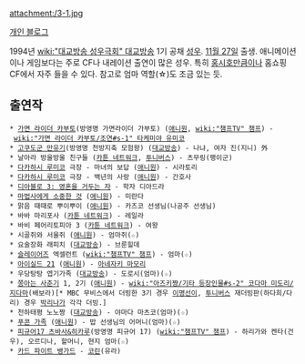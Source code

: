 attachment:/3-1.jpg

[http://blog.naver.com/ziariri02 개인 블로그]

1994년 [[wiki:"대교방송 성우극회" 대교방송]] 1기 공채 [[성우]]. [[11월 27일]] 출생. 애니메이션이나 게임보다는 주로 CF나 내레이션 출연이 많은 성우. 특히 [[홍시호]]만큼이나 홈쇼핑 CF에서 자주 들을 수 있다.  참고로 엄마 역할(☆)도 조금 있는 듯.

== 출연작 ==
 * [[가면 라이더 카부토]](방영명 가면라이더 가부토) ([[애니원]], [[wiki:"챔프TV" 챔프]]) - [[wiki:"가면 라이더 카부토/조연#s-1" 타케미야 유미코]]
 * [[고쿠도군 만유기]](방영명 천방지축 모험왕) ([[대교방송]]) - 나냐, 여자 진(지니) 外
 * 날아라 방울방울 친구들 ([[카툰 네트워크]], [[투니버스]]) - 츠무링(팽이군)
 * [[다카하시 루미코]] 극장 - 마녀의 보답 ([[애니원]]) - 시라토리
 * [[다카하시 루미코]] 극장 - 백년의 사랑 ([[애니원]]) - 간호사
 * [[디아블로 3: 영혼을 거두는 자]] - 학자 디아드라
 * [[마법사에게 소중한 것]] ([[애니원]]) - 미란다
 * 맑음 때때로 뿌이뿌이 ([[애니원]]) - 카즈코 선생님(나공주 선생님)
 * 바바 마리포사 ([[카툰 네트워크]]) - 레일라
 * 바비 페어리토피아 3 ([[카툰 네트워크]]) - 여왕
 * 시골쥐와 서울쥐 ([[애니원]]) - 엄마쥐(☆)
 * 요술장화 래피치 ([[대교방송]]) - 브룬힐데
 * [[슬레이어즈]] 엑셀런트 ([[wiki:"챔프TV" 챔프]]) - 엄마(☆)
 * [[아이실드 21]] ([[애니원]]) - [[아네자키 마모리]]
 * 우당탕탕 엽기가족 ([[대교방송]]) - 도로시(엄마)(☆)
 * [[쫑아는 사춘기]] 1, 2기 ([[애니원]]) - [[wiki:"아즈키쨩/기타 등장인물#s-2" 코다마 미도리/지다마]](배보라)[* MBC 무비스에서 더빙한 3기 경우 [[이명선]]이, [[투니버스]] 재더빙판(하다희/다리) 경우 [[박리나]]가 각각 더빙.]
 * 천하태평 노노짱 ([[대교방송]]) - 야마다 마츠코(엄마)(☆)
 * [[푸콘 가족]] ([[애니원]]) - 밥 선생님의 어머니(엄마)(☆)
 * [[피규어17 츠바사&히카루]](방영명 피규어 17) ([[wiki:"챔프TV" 챔프]]) - 하리가와 켄타(건우), 오르디나, 할머니, 현지 엄마(☆)
 * [[카드 파이트 뱅가드]] - [[코린]](유라)
